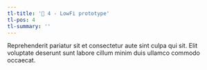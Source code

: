 ```yaml
---
tl-title: '🎨 4 - LowFi prototype'
tl-pos: 4
tl-summary: ''
---
```


Reprehenderit pariatur sit et consectetur aute sint culpa qui sit. Elit voluptate deserunt sunt labore cillum minim duis ullamco commodo occaecat.